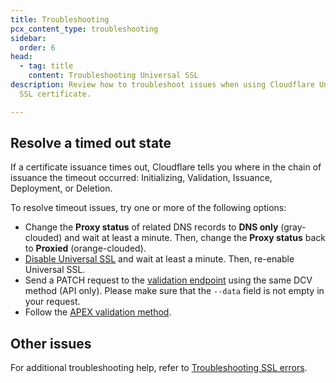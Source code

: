 ```yaml
---
title: Troubleshooting
pcx_content_type: troubleshooting
sidebar:
  order: 6
head:
  - tag: title
    content: Troubleshooting Universal SSL
description: Review how to troubleshoot issues when using Cloudflare Universal
  SSL certificate.

---
```


## Resolve a timed out state

If a certificate issuance times out, Cloudflare tells you where in the chain of issuance the timeout occurred: Initializing, Validation, Issuance, Deployment, or Deletion.

To resolve timeout issues, try one or more of the following options:

* Change the **Proxy status** of related DNS records to **DNS only** (gray-clouded) and wait at least a minute. Then, change the **Proxy status** back to **Proxied** (orange-clouded).
* [Disable Universal SSL](/ssl/edge-certificates/universal-ssl/disable-universal-ssl/) and wait at least a minute. Then, re-enable Universal SSL.
* Send a PATCH request to the [validation endpoint](/api/operations/ssl-verification-edit-ssl-certificate-pack-validation-method) using the same DCV method (API only). Please make sure that the `--data` field is not empty in your request.
* Follow the [APEX validation method](/ssl/edge-certificates/changing-dcv-method/methods/#perform-dcv).

## Other issues

For additional troubleshooting help, refer to [Troubleshooting SSL errors](/ssl/troubleshooting/).
